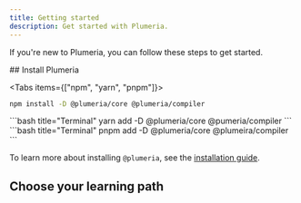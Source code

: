 ```yaml
---
title: Getting started
description: Get started with Plumeria.
---
```



If you're new to Plumeria, you can follow these steps to get started.

<Steps>
<Step>
## Install Plumeria



<Tabs items={["npm", "yarn", "pnpm"]}>
  <Tab value="npm">
  ```bash title="Terminal"
  npm install -D @plumeria/core @plumeria/compiler
  ```

  </Tab>
  <Tab value="yarn">
  ```bash title="Terminal"
  yarn add -D @plumeria/core @pumeria/compiler
  ```

  </Tab>
  <Tab value="pnpm">
  ```bash title="Terminal"
  pnpm add -D @plumeria/core @plumeira/compiler
  ```

  </Tab>
</Tabs>

To learn more about installing `@plumeria`, see the [installation guide](/docs/getting-started/installation).

</Step>
<Step>

## Choose your learning path

<Cards>
  <Card
    href="/docs/getting-started/installation"
    title="Setup guide"
    description="Start with the first settings"
  />
  <Card
    href="/docs/getting-started/recipes"
    title="Check the recipes"
    description="Start with the styling recipes"
  />
  <Card
    href="/docs/getting-started/selector-rules"
    title="Selector rules"
    description="Start with the selector rules"
  />
  <Card
    href="/docs/getting-started/css-specificity"
    title="CSS Specificity"
    description="Plumeria CSS Specificity"
  />
  <Card
    href="/docs/getting-started/editor-integration"
    title="Editor integration"
    description="Make your esilnt.config.ts file"
  />
</Cards>
</Step>
</Steps>